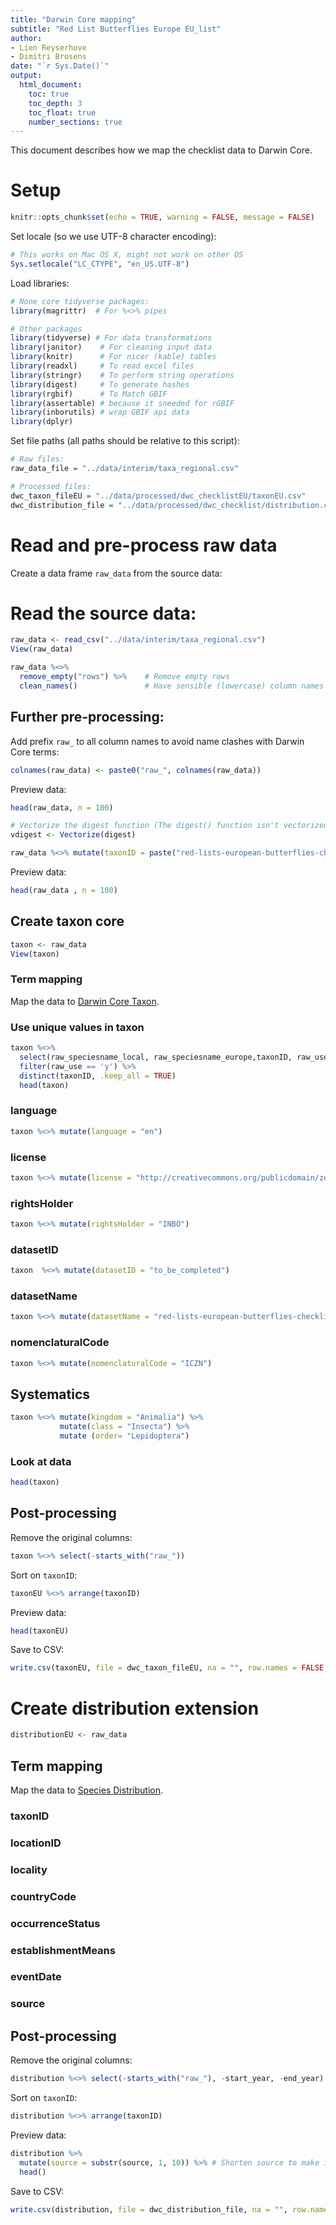 ```yaml
---
title: "Darwin Core mapping"
subtitle: "Red List Butterflies Europe EU_list"
author:
- Lien Reyserhove
- Dimitri Brosens
date: "`r Sys.Date()`"
output:
  html_document:
    toc: true
    toc_depth: 3
    toc_float: true
    number_sections: true
---
```


This document describes how we map the checklist data to Darwin Core. 

# Setup

```r
knitr::opts_chunk$set(echo = TRUE, warning = FALSE, message = FALSE)
```

Set locale (so we use UTF-8 character encoding):

```r
# This works on Mac OS X, might not work on other OS
Sys.setlocale("LC_CTYPE", "en_US.UTF-8")
```

Load libraries:

```r

# None core tidyverse packages:
library(magrittr)  # For %<>% pipes

# Other packages
library(tidyverse) # For data transformations
library(janitor)    # For cleaning input data
library(knitr)      # For nicer (kable) tables
library(readxl)     # To read excel files
library(stringr)    # To perform string operations
library(digest)     # To generate hashes
library(rgbif)      # To Match GBIF
library(assertable) # because it sneeded for rGBIF
library(inborutils) # wrap GBIF api data
library(dplyr)

```

Set file paths (all paths should be relative to this script):

```r
# Raw files:
raw_data_file = "../data/interim/taxa_regional.csv"

# Processed files:
dwc_taxon_fileEU = "../data/processed/dwc_checklistEU/taxonEU.csv"
dwc_distribution_file = "../data/processed/dwc_checklist/distribution.csv"

```

# Read and pre-process raw data

Create a data frame `raw_data` from the source data:




# Read the source data:
```r
raw_data <- read_csv("../data/interim/taxa_regional.csv")
View(raw_data)
```



```r
raw_data %<>%
  remove_empty("rows") %>%    # Remove empty rows
  clean_names()               # Have sensible (lowercase) column names
```


## Further pre-processing:

Add prefix `raw_` to all column names to avoid name clashes with Darwin Core terms:

```r
colnames(raw_data) <- paste0("raw_", colnames(raw_data))
```
 
Preview data:

```r
head(raw_data, n = 100)
```


```r
# Vectorize the digest function (The digest() function isn't vectorized. So if you pass in a vector, you get one value for the whole vector rather than a digest for each element of the vector):
vdigest <- Vectorize(digest)

raw_data %<>% mutate(taxonID = paste("red-lists-european-butterflies-checklist", "taxon", vdigest (raw_speciesname_europe, algo="md5"), sep=":"))
```

Preview data:

```r
head(raw_data , n = 100)


```

## Create taxon core

```r
taxon <- raw_data
View(taxon)
```

### Term mapping

Map the data to [Darwin Core Taxon](http://rs.gbif.org/core/dwc_taxon_2015-04-24.xml).
 
### Use unique values in taxon

```r
taxon %<>% 
  select(raw_speciesname_local, raw_speciesname_europe,taxonID, raw_use) %>%
  filter(raw_use == 'y') %>%
  distinct(taxonID, .keep_all = TRUE) 
  head(taxon)
```



### language

```r
taxon %<>% mutate(language = "en")
```


### license

```r
taxon %<>% mutate(license = "http://creativecommons.org/publicdomain/zero/1.0/")

```

### rightsHolder

```r
taxon %<>% mutate(rightsHolder = "INBO")  
```


### datasetID

```r
taxon  %<>% mutate(datasetID = "to_be_completed")
```


### datasetName

```r
taxon %<>% mutate(datasetName = "red-lists-european-butterflies-checklist")
```

### nomenclaturalCode

```r
taxon %<>% mutate(nomenclaturalCode = "ICZN")
```

## Systematics

```r
taxon %<>% mutate(kingdom = "Animalia") %>%
           mutate(class = "Insecta") %>%
           mutate (order= "Lepidoptera")
```


### Look at data

```r
head(taxon)

```


 
## Post-processing

Remove the original columns:

```r
taxon %<>% select(-starts_with("raw_"))
```

Sort on `taxonID`:

```r
taxonEU %<>% arrange(taxonID)
```

Preview data:

```r
head(taxonEU)
```

Save to CSV:

```r
write.csv(taxonEU, file = dwc_taxon_fileEU, na = "", row.names = FALSE, fileEncoding = "UTF-8")
```

# Create distribution extension

```r
distributionEU <- raw_data
```

## Term mapping

Map the data to [Species Distribution](http://rs.gbif.org/extension/gbif/1.0/distribution.xml).

### taxonID


### locationID
### locality
### countryCode
### occurrenceStatus
### establishmentMeans
### eventDate
### source

## Post-processing

Remove the original columns:

```r
distribution %<>% select(-starts_with("raw_"), -start_year, -end_year)
```

Sort on `taxonID`:

```r
distribution %<>% arrange(taxonID)
```

Preview data:

```r
distribution %>%
  mutate(source = substr(source, 1, 10)) %>% # Shorten source to make it easier to display
  head()
```

Save to CSV:

```r
write.csv(distribution, file = dwc_distribution_file, na = "", row.names = FALSE, fileEncoding = "UTF-8")
```

